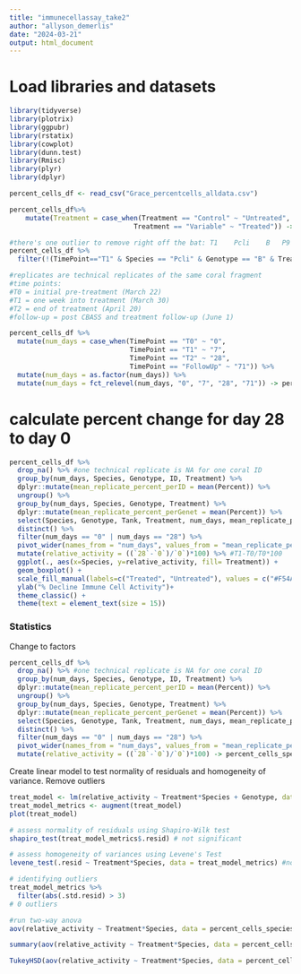 ```yaml
---
title: "immunecellassay_take2"
author: "allyson_demerlis"
date: "2024-03-21"
output: html_document
---
```


# Load libraries and datasets
```r
library(tidyverse)
library(plotrix)
library(ggpubr)
library(rstatix)
library(cowplot)
library(dunn.test)
library(Rmisc)
library(plyr)
library(dplyr)

percent_cells_df <- read_csv("Grace_percentcells_alldata.csv") 

percent_cells_df%>% 
    mutate(Treatment = case_when(Treatment == "Control" ~ "Untreated",
                               Treatment == "Variable" ~ "Treated")) -> percent_cells_df

#there's one outlier to remove right off the bat: T1	Pcli	B	P9	r2	Percent=111.50	T1	Untreated
percent_cells_df %>% 
  filter(!(TimePoint=="T1" & Species == "Pcli" & Genotype == "B" & Treatment == "Untreated" & ID == "P9" & Replicate == "r2")) -> percent_cells_df

#replicates are technical replicates of the same coral fragment
#time points:
#T0 = initial pre-treatment (March 22)
#T1 = one week into treatment (March 30)
#T2 = end of treatment (April 20)
#follow-up = post CBASS and treatment follow-up (June 1)

percent_cells_df %>% 
  mutate(num_days = case_when(TimePoint == "T0" ~ "0",
                              TimePoint == "T1" ~ "7",
                              TimePoint == "T2" ~ "28",
                              TimePoint == "FollowUp" ~ "71")) %>% 
  mutate(num_days = as.factor(num_days)) %>% 
  mutate(num_days = fct_relevel(num_days, "0", "7", "28", "71")) -> percent_cells_df
```


# calculate percent change for day 28 to day 0
```r
percent_cells_df %>% 
  drop_na() %>% #one technical replicate is NA for one coral ID
  group_by(num_days, Species, Genotype, ID, Treatment) %>% 
  dplyr::mutate(mean_replicate_percent_perID = mean(Percent)) %>% 
  ungroup() %>% 
  group_by(num_days, Species, Genotype, Treatment) %>% 
  dplyr::mutate(mean_replicate_percent_perGenet = mean(Percent)) %>% 
  select(Species, Genotype, Tank, Treatment, num_days, mean_replicate_percent_perGenet) %>% 
  distinct() %>% 
  filter(num_days == "0" | num_days == "28") %>% 
  pivot_wider(names_from = "num_days", values_from = "mean_replicate_percent_perGenet") %>% 
  mutate(relative_activity = ((`28`-`0`)/`0`)*100) %>% #T1-T0/T0*100
  ggplot(., aes(x=Species, y=relative_activity, fill= Treatment)) +
  geom_boxplot() +
  scale_fill_manual(labels=c("Treated", "Untreated"), values = c("#F54A34", "#60DBDB")) +
  ylab("% Decline Immune Cell Activity")+
  theme_classic() +
  theme(text = element_text(size = 15)) 
```

### Statistics

Change to factors
```r
percent_cells_df %>% 
  drop_na() %>% #one technical replicate is NA for one coral ID
  group_by(num_days, Species, Genotype, ID, Treatment) %>% 
  dplyr::mutate(mean_replicate_percent_perID = mean(Percent)) %>% 
  ungroup() %>% 
  group_by(num_days, Species, Genotype, Treatment) %>% 
  dplyr::mutate(mean_replicate_percent_perGenet = mean(Percent)) %>% 
  select(Species, Genotype, Tank, Treatment, num_days, mean_replicate_percent_perGenet) %>% 
  distinct() %>% 
  filter(num_days == "0" | num_days == "28") %>% 
  pivot_wider(names_from = "num_days", values_from = "mean_replicate_percent_perGenet") %>% 
  mutate(relative_activity = ((`28`-`0`)/`0`)*100) -> percent_cells_speciestreatments
```

Create linear model to test normality of residuals and homogeneity of variance. Remove outliers
```r
treat_model <- lm(relative_activity ~ Treatment*Species + Genotype, data = percent_cells_speciestreatments)
treat_model_metrics <- augment(treat_model)
plot(treat_model)

# assess normality of residuals using Shapiro-Wilk test
shapiro_test(treat_model_metrics$.resid) # not significant

# assess homogeneity of variances using Levene's Test
levene_test(.resid ~ Treatment*Species, data = treat_model_metrics) #not significant

# identifying outliers
treat_model_metrics %>% 
  filter(abs(.std.resid) > 3)
# 0 outliers

#run two-way anova
aov(relative_activity ~ Treatment*Species, data = percent_cells_speciestreatments)

summary(aov(relative_activity ~ Treatment*Species, data = percent_cells_speciestreatments))

TukeyHSD(aov(relative_activity ~ Treatment*Species, data = percent_cells_speciestreatments))
```
